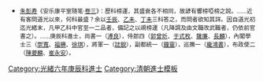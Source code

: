 {{Navbox
|name = 光緒六年庚辰科殿試金榜
|title = [[光緒六年庚辰科貢士進士列表|光緒六年（1880年）庚辰科殿試金榜]]
|titlestyle = background-color:#FFD700;
|image =
|style = width:100%;text-align:center; 
|groupstyle = text-align:center; background-color:#FFD700;
|liststyle = text-align:center;
|state = {{{state<includeonly>|collapsed</includeonly>}}}
|group1 = 第一甲<br>賜進士及第<br>共3名
|list1 = '''[[黄思永|黃思永]]''' - '''[[曹詒孫]]''' - '''[[譚鑫振]]'''

|group2 = 第二甲<br>賜進士出身<br>共133名
|list2 = [[戴彬元]] - [[龐鴻書]] - [[呂珮芬]] - [[張星炳]] - [[劉沛然]] - [[黃紹箕]] - [[朱福詵]] - [[彭士芳]] - [[吳維藩]] - [[郭曾炘]]<br>[[陳夔麟]] - [[潘作霖]] - [[楊澍先]] - [[丁立鈞]] - [[吳保齡]] - [[崔永安]] - [[王懿荣]] - [[盛炳緯]] - [[馮錫仁]] - [[志銳|志　銳]]<br>[[彭履德]] - [[李德炳 (清朝)|李德炳]] - [[陳與冏]] - [[葉大遒]] -[[宗室崇寬]]- [[蔣艮|蔣　艮]] - [[汪槩|汪　槩]] - [[劉煥 (光緒進士)|劉　煥]] - [[安維峻]] - [[吳樹芬]]<br>[[梁鼎芬]] - [[湯繩和]] - [[郭賡平]] - [[王乘燮]] - [[張鵬飛 (光緒進士)|張鵬飛]] - [[李經世]] -[[宗室溥良]]- [[沈士鑅]] - [[陳鼎 (光緒進士)|陳　鼎]] - [[胡連 (光緒進士)|胡　連]]<br>[[王丕釐]] - [[王詠霓]] - [[吴道镕|吳國鎭]] - [[杨崇伊]] - [[蔡世佐]] - [[柏錦林]] - [[左紹佐]] - [[于式枚|-{于}-式枚]] - [[顧蓮|顧　蓮]] - [[汪致炳]]<br>[[福楙|福　楙]] - [[陸善格]] - [[伍兆鼇]] - [[吳成熙]] - [[黃俊熙 (光緒進士)|黃俊熙]] - [[紀夔|紀　夔]] - [[謝樹熿]] - [[郭翊|郭　翊]] - [[王蘭 (光緒進士)|王　蘭]] - [[馮應榮]]<br>[[徐琪|徐　琪]] - [[梁錦奎]] - [[高凌霄 (光緒進士)|高凌霄]] - [[鄧嘉純]] - [[杜慶元]] - [[張叔煐]] - [[王濂 (光緒進士)|王　濂]] - [[蔡枚功]] - [[褚成博]] - [[張嘉澍]]<br>[[謝雋杭]] - [[姜自駒]] - [[胡錫祜]] - [[王颂蔚]] - [[裴維侒]] - [[何乃瑩]] - [[劉名譽]] -[[溥㟋|宗室溥{{僻字|㟋|左山右兌}}]]- [[趙曾重]] - [[陳景鎏]]<br>[[丁象震]] - [[林承澤]] - [[戴輔衟]] - [[王傚|王　傚]] - [[李慈銘]] - [[張正堉]] - [[薛浚|薛　浚]] - [[謝啓華]] - [[柳芳 (光緒進士)|柳　芳]] - [[林元菼|林之菼]]<br>[[李佩銘]] - [[王文炳 (光緒進士)|王文炳]] - [[朱炳熊]] - [[涂國盛|-{涂}-國盛]] - [[薩廉|薩　廉]] - [[葛詠裳]] - [[王寯頤|王调頤]] - [[陳其寬 (光緒進士)|陳其寬]] - [[鍾靈 (光緒六年進士)|鍾　靈]] - [[文煥|文　煥]]<br>[[李作楨]] - [[錢錫晉]] - [[陳宗潙]] - [[范德鎔|-{范}-德鎔]] - [[熊爾梅]] - [[崔汝立]] - [[裔步鸞]] - [[謝廷澤]] - [[李士鉁]] - [[張焯奎]]<br>[[韓仲荊]] - [[金文同]] - [[姚延祺]] - [[曾炳麟]] - [[鹿學艮]] - [[黃英采]] - [[劉桂文]] - [[徐鑑銘]] - [[夏庚復]] - [[熊潤南]]<br>[[宋淑信]] - [[蔡揆忠]] - [[吳同甲]] - [[李威 (光緒進士)|李　威]] - [[趙文偉]] - [[邱晋昕]] - [[胡文淵]] - [[董翊清]] - [[張世英 (光緒進士)|張世英]] - [[宋秉謙]]<br>[[周遂良]] - [[廖驤|廖　驤]] - [[李和卿]]<span style="color: #FFFFFF;"> - －－－ - －－－ - －－－ - －－－ - －－－ - －－－ - －－－</span>

|group3 = 第三甲<br>賜同進士出身<br>共193名
|list3 = [[封祝唐]] - [[楊依斗]] - [[余熙春]] - [[袁鵬圖]] - [[陳慶桂]] - [[段樹藩]] - [[余文蔚]] - [[宋蔭培]] - [[石鴻韶]] - [[汪受礽]]<br>[[馬存樸]] - [[孫汝梅]] - [[連培基]] - [[孫浤澤]] - [[楊福臻]] - [[熊爾卓]] - [[陳應禧]] - [[唐驊路]] - [[毛澂|毛　澂]] - [[杜炳珩]]<br>[[李沛深]] - [[盧煦春]] - [[吳國霖]] - [[李光宇 (清朝)|李光宇]] - [[陳文銳]] - [[何榮楠]] - [[謝文翹]] - [[孫橘堂]] - [[張士彬]] - [[崔其濂]]<br>[[楊濱 (清朝)|楊　濱]] - [[張是彝]] - [[卜文煥]] - [[馮桂芳]] - [[陳秉崧]] - [[仇汝顯]] - [[黃緒祖]] - [[吳士俊]] - [[王邦鼎]] - [[吳兆基 (光緒進士)|吳兆基]]<br>[[張士鏸]] - [[周國琛]] - [[陳光明 (清朝)|陈光明]] - [[諶曾謨]] - [[傅嘉年]] - [[張豫泰]] - [[王者馨]] - [[丁壽泉]] - [[王策範]] - [[劉奎辰]]<br>[[吳樹德]] - [[俞廷熙]] - [[彭脩|彭　脩]] - [[炳麟|炳　麟]] - [[張賢符]] - [[喬保安]] - [[王宗沂]] - [[聶濟時]] - [[洪勳|洪　勳]] - [[葉題鴈]]<br>[[俞炳煇]] - [[任塍|任　塍]] - [[王芝蘭]] - [[楊溶|楊　溶]] - [[陳子驥]] - [[俞冠祥]] - [[林士菁]] - [[何晉德]] - [[朱方輝]] - [[馮仲侯]]<br>[[王熙鋆]] - [[廖國琛]] - [[萬立鈞]] - [[祁徵祥]] - [[賀頎|賀　頎]] - [[潘炳辰]] - [[何汝翰]] - [[夏聯鈺]] - [[鄭貞本]] - [[陳爲燠]]<br>[[陳文錦]] - [[黃嘉爾]] - [[徐寶謙]] - [[連文沖]] - [[劉汝霖]] - [[汪寶樹]] - [[黃禧祖]] - [[董敬安]] - [[王恩光]] - [[黃軒齡]]<br>[[曹作舟]] - [[莫燮乾|莫燮-{乾}-]] - [[徐壽基]] - [[王家賓 (光緒進士)|王家賓]] - [[王毓芝 (光緒進士)|王毓芝]] - [[魏廷梁]] - [[沈曾植]] - [[陳澤春]] - [[玉啟|玉　啓]] - [[卢庆云]]<br>[[張守訓]] - [[趙丙榮]] - [[孫福申]] - [[顧紹咸]] - [[張銘龢]] - [[楊維培]] - [[鄭言紹]] - [[張覲光]] - [[范廣衡|-{范}-廣衡]] - [[王寶鈿]]<br>[[鮑翰卿]] - [[李和燮]] - [[鄭振聲]] - [[朱兆鴻]] - [[韓受卿]] - [[王器成]] - [[查毓深]] - [[范金镛|-{范}-金鏞]] - [[何永卓]]-[[齊普松武]]<br>[[ 張士鋥]] - [[孫殿甲 (清朝)|孫殿甲]] - [[查蔭元]] - [[金鴻霄]] - [[黃成采]] - [[景天相]] - [[文郁|文　郁]] - [[楊耀林]] - [[趙永清 (光緒進士)|趙永清]] - [[程維孝]]<br>[[胡昌祖]] - [[鄭杲|鄭　杲]] - [[趙敏熙]] - [[陳彬 (光緒進士)|陳　彬]] - [[俞麟振]] - [[趙受璋]] - [[程蘭階]] - [[金毓麟]] - [[丁振德]] - [[孫之鴻]]<br>[[劉鈺成]] - [[戴錫麟]] - [[楊淑修]] - [[程祿|程　祿]] - [[傅爲霖]] - [[王清江]] - [[李肇庚]] - [[朱承烈]] - [[呂元恩]] - [[唐步雲]]<br>[[喬保印]] - [[闞絅|闞　絅]] - [[倫肇紀]] - [[武頌揚]] - [[曾雲章]] - [[夏銜|夏　銜]] - [[高積健]] - [[徐京|徐　京]] - [[趙永昌]] - [[程仁均]]<br>[[余效衡]] - [[趙文源 (清朝)|趙文源]] - [[趙鍾璨]] - [[王化光]] - [[田廣恩]] - [[方儒棠]] - [[胡政舉]] - [[沈錫周]] - [[夏若魯]] - [[施朝銓]]<br>[[党步衢]] - [[邱兆榮]] - [[楊清魁]] - [[胡郁|胡　郁]] - [[丁芳|丁　芳]] - [[何鎔|何　鎔]] - [[儒芳|儒　芳]] - [[廖鏡伊]] - [[陳汝欽]] - [[鄒用中]]<br>[[張鈞 (光緒進士)|張　鈞]] - [[邢光祖 (秦州)|邢光祖]] - [[傅樹堂]] - [[祝松雲]] - [[金奎|金　奎]] - [[郭雅註]] - [[馮錫芳]] - [[張炳 (光緒進士)|張　炳]] - [[王銳新]] - [[杜錫熊]]<br>[[張澍滋]] - [[徐象震]] - [[戴賓周]]<span style="color: #FFFFFF;"> - －－－ - －－－ - －－－ - －－－ - －－－ - －－－ - －－－</span>
|belowstyle = text-align: center; background-color:#FFD700;
|below='''前一科：[[Template:光緒三年丁丑科殿試金榜|光緒三年丁丑科]]　'''·'''　後一科：[[Template:光緒九年癸未科殿試金榜|光緒九年癸未科]]'''<br>'''同科進士：[[Template:光緒六年庚辰科武殿試金榜|光緒六年庚辰武科]]、[[Template:光緒六年庚辰科繙譯進士金榜|光緒六年庚辰繙譯科]]'''
}}
[[Category:光緒六年庚辰科進士]]
<noinclude>
[[Category:光緒六年庚辰科進士| ]]
[[Category:清朝進士模板]]
*<small>[[朱彭寿]]《安乐康平室随笔·[[s:安樂康平室隨筆/卷3|卷三]]》：歷科榜運，其盛衰各不相同，故諺有響榜啞榜之說。……近有客問道光以來，何科最盛？余以[[Template:道光十二年壬辰恩科殿試金榜|壬辰]]、[[Template:道光十五年乙未科殿試金榜|乙未]]、[[Template:道光二十七年丁未科殿試金榜|丁未]]三科答之，而問者欲知其詳。因自道光初迄光緒末，凡甲乙科中官至一二品者，備記之以覘榜運（凡降調及由文職改武職者，仍依前官書之）。……庚辰科進士，尚書一（[[溥良]]），侍郎四（[[郭曾炘]]、[[于式枚]]、[[薩廉]]、[[長麟 (繙譯進士)|長麟]]），內閣學士三（[[崇寬]]、[[福楙]]、[[徐琪]]），將軍一（[[誌銳]]），副都統一（[[鐘靈]]），巡撫一（[[龐鴻書]]），布政使二（[[陳夔麟]]、[[崔永安]]）。</small></noinclude>